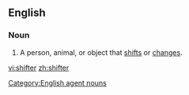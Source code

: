 ==English==

===Noun===
{{en-noun}}

# A person, animal, or object that [[shifts]] or [[changes]].

[[Category:English agent nouns]]

[[vi:shifter]]
[[zh:shifter]]